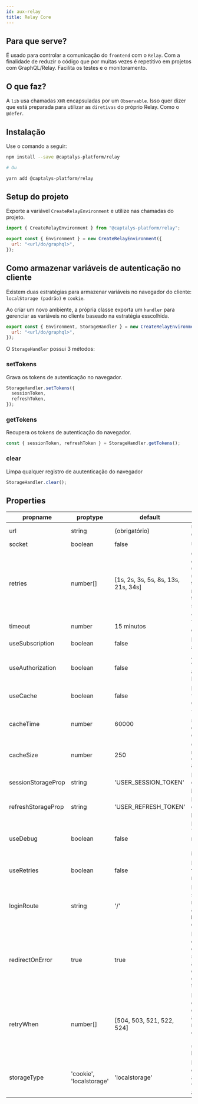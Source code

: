 ```yaml
---
id: aux-relay
title: Relay Core
---
```


## Para que serve?

É usado para controlar a comunicação do `frontend` com o `Relay`.
Com a finalidade de reduzir o código que por muitas vezes é repetitivo em projetos com GraphQL/Relay. Facilita os testes e o monitoramento.

## O que faz?

A `lib` usa chamadas `XHR` encapsuladas por um `Observable`. Isso quer dizer que está preparada para utilizar as `diretivas` do próprio Relay. Como o `@defer`.

## Instalação

Use o comando a seguir:

```bash
npm install --save @captalys-platform/relay

# Ou

yarn add @captalys-platform/relay
```

## Setup do projeto

Exporte a variável `CreateRelayEnvironment` e utilize nas chamadas do projeto.

```jsx
import { CreateRelayEnvironment } from "@captalys-platform/relay";

export const { Environment } = new CreateRelayEnvironment({
  url: "<url/do/graphql>",
});
```

## Como armazenar variáveis de autenticação no cliente

Existem duas estratégias para armazenar variáveis no navegador do cliente: `localStorage (padrão)` e `cookie`.

Ao criar um novo ambiente, a própria classe exporta um `handler` para gerenciar as variáveis no cliente baseado na estratégia esscolhida.

```jsx
export const { Environment, StorageHandler } = new CreateRelayEnvironment({
  url: "<url/do/graphql>",
});
```

O `StorageHandler` possui 3 métodos:

### setTokens

Grava os tokens de autenticação no navegador.

```js
StorageHandler.setTokens({
  sessionToken,
  refreshToken,
});
```

### getTokens

Recupera os tokens de autenticação do navegador.

```js
const { sessionToken, refreshToken } = StorageHandler.getTokens();
```

### clear

Limpa qualquer registro de auutenticação do navegador

```js
StorageHandler.clear();
```

## Properties

| propname           | proptype                 | default                             | description                                                                                                                    |
| ------------------ | ------------------------ | ----------------------------------- | ------------------------------------------------------------------------------------------------------------------------------ |
| url                | string                   | (obrigatório)                       | Url do servidor GraphQL                                                                                                        |
| socket             | boolean                  | false                               | Url do WebSocket                                                                                                               |
| retries            | number[]                 | [1s, 2s, 3s, 5s, 8s, 13s, 21s, 34s] | Caso o servidor esteja fora do ar. O sistema fará uma nova tentativa respeitando os tempos (em segundos) no Array              |
| timeout            | number                   | 15 minutos                          | Tempo de `timeout` do sistema                                                                                                  |
| useSubscription    | boolean                  | false                               | Habilita o suporte a WebSocket                                                                                                 |
| useAuthorization   | boolean                  | false                               | Adiciona as variáveis de autenticação no Header                                                                                |
| useCache           | boolean                  | false                               | Habilita a funcionalidade de Cache do cliente                                                                                  |
| cacheTime          | number                   | 60000                               | Tempo que o sistema irá reter a chamada do cliente                                                                             |
| cacheSize          | number                   | 250                                 | Quantidade máxima de `queries` armazenadas                                                                                     |
| sessionStorageProp | string                   | 'USER_SESSION_TOKEN'                | Nome da variável de autenticação para `session`                                                                                |
| refreshStorageProp | string                   | 'USER_REFRESH_TOKEN'                | Nome da variável de autenticação para `refresh`                                                                                |
| useDebug           | boolean                  | false                               | Habilita Relay Dev Tools no navegador. (Necessário ter instalado o plugin)                                                     |
| useRetries         | boolean                  | false                               | Habilita a funcionalidade de reconexão                                                                                         |
| loginRoute         | string                   | '/'                                 | Rota de login do sistema. Nessa rota não é adicionado no `Headers` os tokens de autenticação                                   |
| redirectOnError    | true                     | true                                | Em caso de erro desconhecido ou de autenticação o sistema auutomaticamente desloga o usuário e direciona para a tela de login. |
| retryWhen          | number[]                 | [504, 503, 521, 522, 524]           | Em casos dos erros HTTP configurados no array o sistema re-executa a `query`. (Necessário `useRetries` habilitado.)            |
| storageType        | 'cookie', 'localstorage' | 'localstorage'                      | Define a estratégia para armazenar variáveis de autenticação                                                                   |
